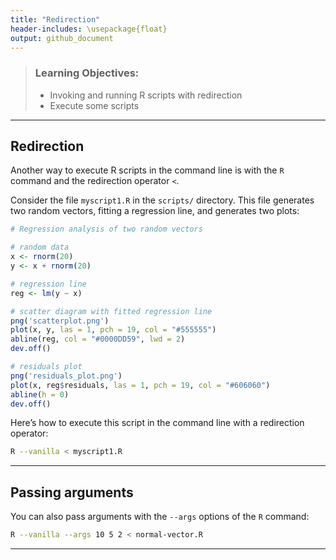 ```yaml
---
title: "Redirection"
header-includes: \usepackage{float}
output: github_document
---
```


> ### Learning Objectives:
>
> - Invoking and running R scripts with redirection
> - Execute some scripts

------

## Redirection

Another way to execute R scripts in the command line is with 
the `R` command and the redirection operator `<`.

Consider the file `myscript1.R` in the `scripts/` directory.
This file generates two random vectors, fitting a regression line,
and generates two plots:

```r
# Regression analysis of two random vectors

# random data
x <- rnorm(20)
y <- x + rnorm(20)

# regression line
reg <- lm(y ~ x)

# scatter diagram with fitted regression line
png('scatterplot.png')
plot(x, y, las = 1, pch = 19, col = "#555555")
abline(reg, col = "#0000DD59", lwd = 2)
dev.off()

# residuals plot
png('residuals_plot.png')
plot(x, reg$residuals, las = 1, pch = 19, col = "#606060")
abline(h = 0)
dev.off()
```

Here's how to execute this script in the command line with a redirection 
operator:

```bash
R --vanilla < myscript1.R
```

------

## Passing arguments

You can also pass arguments with the `--args` options of the `R` command:

```bash
R --vanilla --args 10 5 2 < normal-vector.R
```

------
